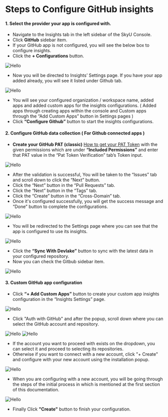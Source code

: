 
# Steps to Configure GitHub insights

#### 1. Select the provider your app is configured with.

- Navigate to the Insights tab in the left sidebar of the SkyU Console.
- Click **GitHub** sidebar item.
- If your GitHub app is not configured, you will see the below box to configure insights.
- Click the **+ Configurations** button.

<Image
  src="/assets/images/insights/github/configurations.png"
  alt="Hello"
  width={1000}
  height={500}
/>

- Now you will be directed to Insights’ Settings page. If you have your app added already, you will see it listed under Github tab.

<Image
  src="/assets/images/insights/github/github-tab.png"
  alt="Hello"
  width={1000}
  height={500}
/>

- You will see your configured organization / workspace name, added apps and added custom apps for the insights configurations. ( Added apps through creating apps within the console and Custom apps through the “Add Custom Apps” button in Settings pages )
- Click **“Configure Github”** button to start the insights configurations.

#### 2. Configure GitHub data collection ( For Github connected apps )

- **Create your GitHub PAT (classic)** [How to get your PAT Token](https://docs.github.com/en/authentication/keeping-your-account-and-data-secure/managing-your-personal-access-tokens) with the given permissions which are under **“Included Permissions”** and enter that PAT value in the “Pat Token Verification” tab’s Token input.

<Image
  src="/assets/images/insights/github/github-token.png"
  alt="Hello"
  width={1000}
  height={500}
/>

- After the validation is successful, You will be taken to the “Issues” tab and scroll down to click the “Next” button.
- Click the “Next” button in the “Pull Requests” tab.
- Click the “Next” button in the “Tags” tab.
- Click the “Create” button in the “Cross-Domain” tab.
- Once it's configured successfully, you will get the success message and “Done” button to complete the configurations.

<Image
  src="/assets/images/insights/github/github-final-configurations.png"
  alt="Hello"
  width={1000}
  height={500}
/>

- You will be redirected to the Settings page where you can see that the app is configured to use its insights.

<Image
  src="/assets/images/insights/github/github-configured.png"
  alt="Hello"
  width={1000}
  height={500}
/>

- Click the **“Sync With Devlake”** button to sync with the latest data in your configured repository.
- Now you can check the Gitbub sidebar item.

<Image
  src="/assets/images/insights/github/github-insights.png"
  alt="Hello"
  width={1000}
  height={500}
/>

#### 3. Custom GitHub app configuration

- Click **“+ Add Custom Apps”** button to create your custom app insights configuration in the “Insights Settings” page.

<Image
  src="/assets/images/insights/github/github-custom.png"
  alt="Hello"
  width={1000}
  height={500}
/>

- Click "Auth with GitHub" and after the popup, scroll down where you can select the GitHub account and repository.

<Image
  src="/assets/images/insights/github/github-custom-repo1.png"
  alt="Hello"
  width={1000}
  height={500}
/>
<Image
  src="/assets/images/insights/github/github-custom-repo2.png"
  alt="Hello"
  width={1000}
  height={500}
/>

- If the account you want to proceed with exists on the dropdown, you can select it and proceed to selecting its repositories.
- Otherwise if you want to connect with a new account, click "+ Create" and configure with your new account using the installation popup.

<Image
  src="/assets/images/insights/github/github-popup.png"
  alt="Hello"
  width={1000}
  height={500}
/>

- When you are configuring with a new account, you will be going through the steps of the initial process in which is mentioned at the first section of this documentation.

<Image
  src="/assets/images/insights/github/github-custom-config.png"
  alt="Hello"
  width={300}
  height={300}
/>

- Finally Click **"Create"** button to finish your configuration.